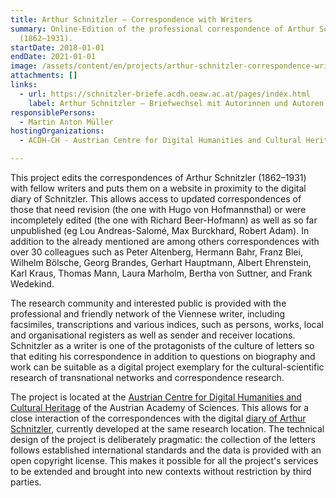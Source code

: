 ```yaml
---
title: Arthur Schnitzler – Correspondence with Writers
summary: Online-Edition of the professional correspondence of Arthur Schnitzler
  (1862–1931).
startDate: 2018-01-01
endDate: 2021-01-01
image: /assets/content/en/projects/arthur-schnitzler-correspondence-writers/bildschirmfoto_2020-12-18_um_12.57.00_neu.png
attachments: []
links:
  - url: https://schnitzler-briefe.acdh.oeaw.ac.at/pages/index.html
    label: Arthur Schnitzler – Briefwechsel mit Autorinnen und Autoren
responsiblePersons:
  - Martin Anton Müller
hostingOrganizations:
  - ACDH-CH - Austrian Centre for Digital Humanities and Cultural Heritage

---
```

This project edits the correspondences of Arthur Schnitzler (1862–1931) with fellow writers and puts them on a website in proximity to the digital diary of Schnitzler. This allows access to updated correspondences of those that need revision (the one with Hugo von Hofmannsthal) or were incompletely edited (the one with Richard Beer-Hofmann) as well as so far unpublished (eg Lou Andreas-Salomé, Max Burckhard, Robert Adam). In addition to the already mentioned are among others correspondences with over 30 colleagues such as Peter Altenberg, Hermann Bahr, Franz Blei, Wilhelm Bölsche, Georg Brandes, Gerhart Hauptmann, Albert Ehrenstein, Karl Kraus, Thomas Mann, Laura Marholm, Bertha von Suttner, and Frank Wedekind.

The research community and interested public is provided with the professional and friendly network of the Viennese writer, including facsimiles, transcriptions and various indices, such as persons, works, local and organisational registers as well as sender and receiver locations. Schnitzler as a writer is one of the protagonists of the culture of letters so that editing his correspondence in addition to questions on biography and work can be suitable as a digital project exemplary for the cultural-scientific research of transnational networks and correspondence research.

The project is located at the [Austrian Centre for Digital Humanities and Cultural Heritage](https://www.oeaw.ac.at/acdh/) of the Austrian Academy of Sciences. This allows for a close interaction of the correspondences with the digital [diary of Arthur Schnitzler](https://schnitzler-tagebuch.acdh.oeaw.ac.at/), currently developed at the same research location. The technical design of the project is deliberately pragmatic: the collection of the letters follows established international standards and the data is provided with an open copyright license. This makes it possible for all the project's services to be extended and brought into new contexts without restriction by third parties.